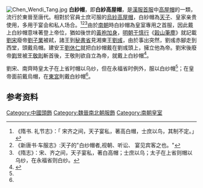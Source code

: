 [[File:Chen_Wendi_Tang.jpg|thumb]]
'''白紗帽'''，即'''白紗高屋帽'''，是[[漢服首服|漢服首服]]中[[高屋帽|高屋帽]]的一類，流行於東晉至唐代。相對於官員士庶可服的[[烏紗高屋帽|烏紗高屋帽]]，白紗帽為[[天子|天子]]、皇家亲贵使用，多用于宴会和私人场合。<ref name="隋书">《隋书. 礼节志》：「 宋齐之间，天子宴私，著高白帽，士庶以鸟，其制不定。」</ref><ref>《新唐书·车服志》:天子的"白纱帽者,视朝、听讼、 宴见宾客之也。" </ref><ref name="隋志">《隋志》：宋、齐之间，天子宴私，著白高帽；士庶以乌；太子在上省则帽以乌纱，在永福省则白纱。</ref>由於[[南朝|南朝]]時白紗帽為皇室專用之首服，因此戴上白紗帽意味著登上帝位，猶如後世的[[黃袍加身|黃袍加身]]，[[明朝|明朝]][[于慎行|于慎行]]《[[榖山筆塵|榖山筆塵]]》就記載[[劉宋|劉宋]]廢帝[[劉子業|劉子業]]被弒，諸王到[[秘書省|秘書省]]見湘東王[[劉彧|劉彧]]，由於事出突然，劉彧赤腳走到西堂，頭戴烏帽。建安王[[劉休仁|劉休仁]]就把白紗帽戴在劉彧頭上，擁立他為帝。劉宋後廢帝[[劉昱|劉昱]]被[[王敬則|王敬則]]斬首後，王敬則欲自立為帝，就戴上白紗帽<ref name="榖山筆塵">{{Cite web |url=http://www.bjdclib.com/subdb/clothing/anClotheLiterature/201303/t20130318_124485.htm |title=明于慎行《榖山筆塵》：「六朝士庶烏帽，惟人主宴居着白紗帽。南宋廢帝既弒，諸王就秘書省見湘東王，於時事起倉猝，王失履，跣至西堂，猶着烏帽。建安王休仁呼主衣，以白帽帶之，即黄袍加身之意也。王敬則弒蒼梧王，手取白紗帽加道成首。當時白紗名高頂帽，皇太子在上前則烏紗，在東宫則白紗，蓋惟天子得冠之耳。隋文帝即位，改服紗帽黄袍。解曰：紗帽，烏紗帽也，江南人主多服白紗帽，文帝乃用烏耳。古人庶人服黄，至是人主及百官服之，至唐時惟人主黄袍，百官亦不敢服矣。」 |access-date=2013-11-04 |archive-date=2015-09-23 |archive-url=https://web.archive.org/web/20150923191806/http://www.bjdclib.com/subdb/clothing/anClotheLiterature/201303/t20130318_124485.htm |dead-url=no }}</ref>。

劉宋、南齊時皇太子在上省时帽以乌纱，但在永福省时例外，服以白纱帽<ref name="隋志" />；在皇帝面前戴烏帽，在[[東宮|東宮]]則戴白紗帽<ref name="隋书" />。

== 参考资料 ==
{{Reflist|2}}
[[Category:中國頭飾|Category:中國頭飾]]
[[Category:魏晉南北朝服飾|Category:魏晉南北朝服飾]]
[[Category:南朝皇室|Category:南朝皇室]]